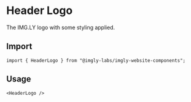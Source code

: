 

<Meta of={HeaderLogoStories} />

# Header Logo

The IMG.LY logo with some styling applied.

<Story of={HeaderLogoStories.Default} />

## Import

```tsx
import { HeaderLogo } from "@imgly-labs/imgly-website-components";
```

## Usage

```tsx
<HeaderLogo />
```
